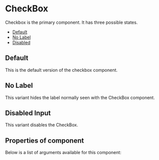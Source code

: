 
<Meta title="Basic Components/CheckBox" component={CheckBox} />

# CheckBox

Checkbox is the primary component. It has three possible states.

- [Default](#default)
- [No Label](#no-label)
- [Disabled](#disabled)

<a id="default" />

## Default

This is the default version of the checkbox component.

<Canvas>
  <Story id="cobalt-ui-library-basic-components-checkbox--default-story" />
</Canvas>

<a id="no-label" />

## No Label

This variant hides the label normally seen with the CheckBox component.

<Canvas>
  <Story id="cobalt-ui-library-basic-components-checkbox--no-label" />
</Canvas>

<a id="disabled" />

## Disabled Input

This variant disables the CheckBox.

<Canvas>
  <Story id="cobalt-ui-library-basic-components-checkbox--disabled" />
</Canvas>

## Properties of component

Below is a list of arguments available for this component:

<ArgsTable of={CheckBox} />